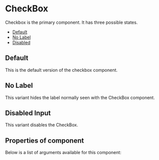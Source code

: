 
<Meta title="Basic Components/CheckBox" component={CheckBox} />

# CheckBox

Checkbox is the primary component. It has three possible states.

- [Default](#default)
- [No Label](#no-label)
- [Disabled](#disabled)

<a id="default" />

## Default

This is the default version of the checkbox component.

<Canvas>
  <Story id="cobalt-ui-library-basic-components-checkbox--default-story" />
</Canvas>

<a id="no-label" />

## No Label

This variant hides the label normally seen with the CheckBox component.

<Canvas>
  <Story id="cobalt-ui-library-basic-components-checkbox--no-label" />
</Canvas>

<a id="disabled" />

## Disabled Input

This variant disables the CheckBox.

<Canvas>
  <Story id="cobalt-ui-library-basic-components-checkbox--disabled" />
</Canvas>

## Properties of component

Below is a list of arguments available for this component:

<ArgsTable of={CheckBox} />